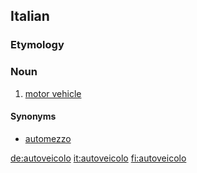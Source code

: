 ==Italian==

===Etymology===
{{prefix|auto|veicolo|lang=it}}

===Noun===
{{wikipedia|lang=it}}
{{it-noun|autoveicol|m|o|i}}

# [[motor vehicle]]

====Synonyms====
* [[automezzo]]

[[de:autoveicolo]]
[[it:autoveicolo]]
[[fi:autoveicolo]]